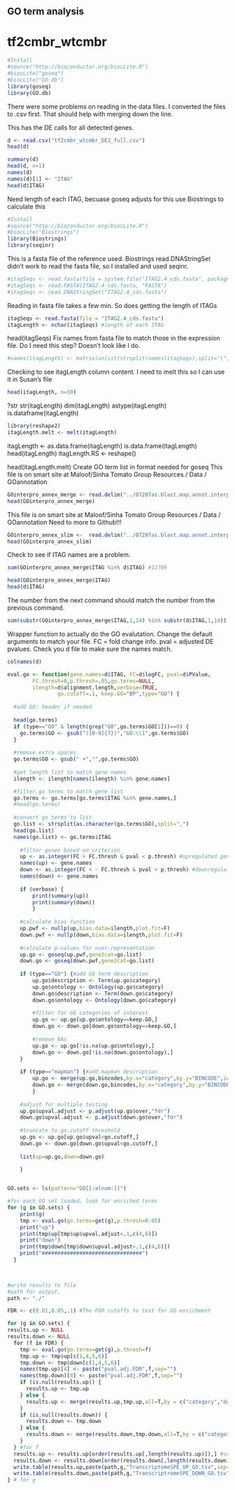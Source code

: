 GO term analysis 
----------------

tf2cmbr_wtcmbr
=============

```r
#Install
#source("http://bioconductor.org/biocLite.R")
#biocLite("goseq")
#biocLite("GO.db")
library(goseq)
library(GO.db)
```

There were some problems on reading in the data files.  I converted the files to .csv first. That should help with merging down the line. 

This has the DE calls for all detected genes. 

```r
d <- read.csv("tf2cmbr_wtcmbr_DE1_full.csv") 
head(d)
```
```r
summary(d)
head(d, n=1)
names(d)
names(d)[1] <- "ITAG"
head(d$ITAG)
```

Need length of each ITAG, becuase goseq adjusts for this
use Biostrings to calculate this
```r
#Install
#source("http://bioconductor.org/biocLite.R")
#biocLite("Biostrings")
library(Biostrings)
library(seqinr) 
``` 

This is a fasta file of the reference used. Biostrings read.DNAStringSet didn't work to read the fasta file, so I installed and used seqinr.

```r
#itagSeqs <- read.fasta(file = system.file("ITAG2.4_cds.fasta", package = "seqinr"))
#itagSeqs <- read.FASTA(ITAG2.4_cds.fasta, "FASTA")
#itagSeqs <- read.DNAStringSet("ITAG2.4_cds.fasta")
```

Reading in fasta file takes a few min. So does getting the length of ITAGs
```r
itagSeqs <- read.fasta(file = "ITAG2.4_cds.fasta") 
itagLength <- nchar(itagSeqs) #length of each ITAG
```

head(itagSeqs)
Fix names from fasta file to match those in the expression file.
Do I need this step? Doesn't look like I do.
```r
#names(itagLength) <- matrix(unlist(strsplit(names(itagSeqs),split="|",fixed=T)),ncol=3,byrow=T)[,1]
```

Checking to see itagLength column content. I need to melt this so I can use it in Susan's file
```r
head(itagLength, n=30)
```
?str
str(itagLength)
dim(itagLength)
astype(itagLength)
is.dataframe(itagLength)

```r
library(reshape2)
itagLength.melt <- melt(itagLength)
```
itagLength <- as.data.frame(itagLength)
is.data.frame(itagLength)
head(itagLength)
itagLength.RS <- reshape()


head(itagLength.melt)
Create GO term list in format needed for goseq
This file is on smart site at Maloof/Sinha Tomato Group Resources / Data / GOannotation
```r
GOinterpro_annex_merge <- read.delim("../0728fas.blast.map.annot.interpro.annex.GOstatMerge.txt",row.names=NULL)
head(GOinterpro_annex_merge)
```

This file is on smart site at Maloof/Sinha Tomato Group Resources / Data / GOannotation 
Need to more to Github!!!
```r
GOinterpro_annex_slim <-  read.delim("../0728fas.blast.map.annot.interpro.annex.plant_slim.GOstat.txt",row.names=NULL)
head(GOinterpro_annex_slim)
```

Check to see if ITAG names are a problem. 
```r
sum(GOinterpro_annex_merge$ITAG %in% d$ITAG) #12706
```

```r
head(GOinterpro_annex_merge$ITAG)
head(d$ITAG)
```

The number from the next command should match the number from the previous command.

```r
sum(substr(GOinterpro_annex_merge$ITAG,1,14) %in% substr(d$ITAG,1,14)) #12706, good.
```

Wrapper function to actually do the GO evalutation. Change the default arguments to match your file.  FC = fold change info. pval = adjusted DE pvalues.  Check you d file to make sure the names match. 

```r
colnames(d)
```

```r
eval.go <- function(gene.names=d$ITAG, FC=d$logFC, pval=d$PValue,
        FC.thresh=0,p.thresh=.05,go.terms=NULL,
        ilength=d$alignment.length,verbose=TRUE,
				go.cutoff=.1, keep.GO="BP",type="GO") {
  
  #add GO: header if needed
  
  head(go.terms)
  if (type=="GO" & length(grep("GO",go.terms$GO[1]))==0) {
    go.terms$GO <- gsub("([0-9]{7})","GO:\\1",go.terms$GO)
  }
  
  #remove extra spaces
  go.terms$GO <- gsub(" +","",go.terms$GO)
  
  #get length list to match gene names
  ilength <- ilength[names(ilength) %in% gene.names]

  #filter go terms to match gene list
  go.terms <- go.terms[go.terms$ITAG %in% gene.names,]
  #head(go.terms)
  
  #convert go terms to list
  go.list <- strsplit(as.character(go.terms$GO),split=",")
  head(go.list)
  names(go.list) <- go.terms$ITAG
	
	#filter genes based on criterion
	up <- as.integer(FC > FC.thresh & pval < p.thresh) #upregulated genes
	names(up) <- gene.names
	down <- as.integer(FC < - FC.thresh & pval < p.thresh) #downregulated genes
	names(down) <- gene.names
	
	if (verbose) {
		print(summary(up))
		print(summary(down))
		}
	
	#calculate bias function
	up.pwf <- nullp(up,bias.data=ilength,plot.fit=F)
	down.pwf <- nullp(down,bias.data=ilength,plot.fit=F)
	
	#calculate p-values for over-representation
	up.go <- goseq(up.pwf,gene2cat=go.list)
	down.go <- goseq(down.pwf,gene2cat=go.list)
	
	if (type=="GO") {#add GO term description
		up.go$description <- Term(up.go$category)
		up.go$ontology <- Ontology(up.go$category)
		down.go$description <- Term(down.go$category)
		down.go$ontology <- Ontology(down.go$category)
	
		#filter for GO categories of interest
		up.go <- up.go[up.go$ontology==keep.GO,]
		down.go <- down.go[down.go$ontology==keep.GO,]
	
		#remove NAs
		up.go <- up.go[!is.na(up.go$ontology),]
		down.go <- down.go[!is.na(down.go$ontology),]
	}	
	
	if (type=="mapman") {#add mapman description
		up.go <- merge(up.go,bincodes,by.x="category",by.y="BINCODE",sort=F)
		down.go <- merge(down.go,bincodes,by.x="category",by.y="BINCODE",sort=F)
		}
		
	#adjust for multiple testing
	up.go$upval.adjust <- p.adjust(up.go$over,"fdr")
	down.go$upval.adjust <- p.adjust(down.go$over,"fdr")
		
	#truncate to go.cutoff threshold
	up.go <- up.go[up.go$upval<go.cutoff,]
	down.go <- down.go[down.go$upval<go.cutoff,]
	
	list(up=up.go,down=down.go)
	
	}


GO.sets <- ls(pattern="GO[[:alnum:]]")

#for each GO set loaded, look for enriched terms
for (g in GO.sets) {
    print(g)
    tmp <- eval.go(go.terms=get(g),p.thresh=0.05)
    print("up")
    print(tmp$up[tmp$up$upval.adjust<.1,c(4,6)])
    print("down")
    print(tmp$down[tmp$down$upval.adjust<.1,c(4,6)])
    print("################################")
  }
       


#write results to file
#path for output.
path <- "./"

FDR <- c(0.01,0.05,.1) #The FDR cutoffs to test for GO enrichment

for (g in GO.sets) {
results.up <- NULL
results.down <- NULL
  for (f in FDR) {
    tmp <- eval.go(go.terms=get(g),p.thresh=f)
    tmp.up <- tmp$up[c(1,4,5,6)]
    tmp.down <- tmp$down[c(1,4,5,6)]
    names(tmp.up)[4] <- paste("pval.adj.FDR",f,sep="")
    names(tmp.down)[4] <- paste("pval.adj.FDR",f,sep="")
    if (is.null(results.up)) {
      results.up <- tmp.up
    } else {
      results.up <- merge(results.up,tmp.up,all=T,by = c("category","description","ontology"))
    }
    if (is.null(results.down)) {
      results.down <- tmp.down
    } else {
      results.down <- merge(results.down,tmp.down,all=T,by = c("category","description","ontology"))
    }
  } #for f
  results.up <- results.up[order(results.up[,length(results.up)]),] #sort by last column of results
  results.down <- results.down[order(results.down[,length(results.down)]),] #sort by last column of results
  write.table(results.up,paste(path,g,"TranscriptomeSPE_UP_GO.tsv",sep=""),sep="\t",row.names=F)
  write.table(results.down,paste(path,g,"TranscriptromeSPE_DOWN_GO.tsv",sep=""),sep="\t",row.names=F)
} # for g
``` 

